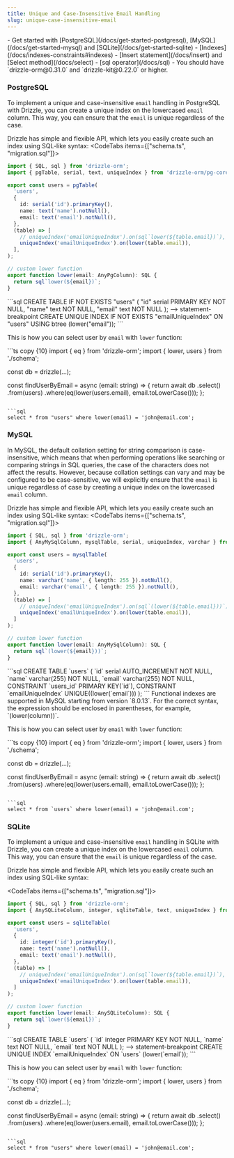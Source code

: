 ```yaml
---
title: Unique and Case-Insensitive Email Handling
slug: unique-case-insensitive-email
---
```



<Prerequisites>
- Get started with [PostgreSQL](/docs/get-started-postgresql), [MySQL](/docs/get-started-mysql) and [SQLite](/docs/get-started-sqlite)
- [Indexes](/docs/indexes-constraints#indexes)
- [Insert statement](/docs/insert) and [Select method](/docs/select)
- [sql operator](/docs/sql)
- You should have `drizzle-orm@0.31.0` and `drizzle-kit@0.22.0` or higher.
</Prerequisites>

### PostgreSQL

To implement a unique and case-insensitive `email` handling in PostgreSQL with Drizzle, you can create a unique index on the lowercased `email` column. This way, you can ensure that the `email` is unique regardless of the case.

Drizzle has simple and flexible API, which lets you easily create such an index using SQL-like syntax:
<CodeTabs items={["schema.ts", "migration.sql"]}>
  <CodeTab>
  ```ts copy {12,13}
  import { SQL, sql } from 'drizzle-orm';
  import { pgTable, serial, text, uniqueIndex } from 'drizzle-orm/pg-core';

  export const users = pgTable(
    'users',
    {
      id: serial('id').primaryKey(),
      name: text('name').notNull(),
      email: text('email').notNull(),
    },
    (table) => [
      // uniqueIndex('emailUniqueIndex').on(sql`lower(${table.email})`),
      uniqueIndex('emailUniqueIndex').on(lower(table.email)),
    ],
  );

  // custom lower function
  export function lower(email: AnyPgColumn): SQL {
    return sql`lower(${email})`;
  }
  ```
  </CodeTab>
  ```sql
  CREATE TABLE IF NOT EXISTS "users" (
	"id" serial PRIMARY KEY NOT NULL,
	"name" text NOT NULL,
	"email" text NOT NULL
  );
  --> statement-breakpoint
  CREATE UNIQUE INDEX IF NOT EXISTS "emailUniqueIndex" ON "users" USING btree (lower("email"));
  ```
</CodeTabs>

This is how you can select user by `email` with `lower` function:

<Section>
```ts copy {10}
import { eq } from 'drizzle-orm';
import { lower, users } from './schema';

const db = drizzle(...);

const findUserByEmail = async (email: string) => {
  return await db
    .select()
    .from(users)
    .where(eq(lower(users.email), email.toLowerCase()));
};
```

```sql
select * from "users" where lower(email) = 'john@email.com';
```
</Section>

### MySQL

In MySQL, the default collation setting for string comparison is case-insensitive, which means that when performing operations like searching or comparing strings in SQL queries, the case of the characters does not affect the results. However, because collation settings can vary and may be configured to be case-sensitive, we will explicitly ensure that the `email` is unique regardless of case by creating a unique index on the lowercased `email` column.

Drizzle has simple and flexible API, which lets you easily create such an index using SQL-like syntax:
<CodeTabs items={["schema.ts", "migration.sql"]}>
  <CodeTab>
  ```ts copy {12,13}
  import { SQL, sql } from 'drizzle-orm';
  import { AnyMySqlColumn, mysqlTable, serial, uniqueIndex, varchar } from 'drizzle-orm/mysql-core';

  export const users = mysqlTable(
    'users',
    {
      id: serial('id').primaryKey(),
      name: varchar('name', { length: 255 }).notNull(),
      email: varchar('email', { length: 255 }).notNull(),
    },
    (table) => [
      // uniqueIndex('emailUniqueIndex').on(sql`(lower(${table.email}))`),
      uniqueIndex('emailUniqueIndex').on(lower(table.email)),
    ]
  );

  // custom lower function
  export function lower(email: AnyMySqlColumn): SQL {
    return sql`(lower(${email}))`;
  }
  ```
  </CodeTab>
  ```sql
  CREATE TABLE `users` (
	  `id` serial AUTO_INCREMENT NOT NULL,
	  `name` varchar(255) NOT NULL,
	  `email` varchar(255) NOT NULL,
	  CONSTRAINT `users_id` PRIMARY KEY(`id`),
	  CONSTRAINT `emailUniqueIndex` UNIQUE((lower(`email`)))
  );
  ```
</CodeTabs>

<Callout type="warning">
Functional indexes are supported in MySQL starting from version `8.0.13`. For the correct syntax, the expression should be enclosed in parentheses, for example, `(lower(column))`.
</Callout>

This is how you can select user by `email` with `lower` function:

<Section>
```ts copy {10}
import { eq } from 'drizzle-orm';
import { lower, users } from './schema';

const db = drizzle(...);

const findUserByEmail = async (email: string) => {
  return await db
    .select()
    .from(users)
    .where(eq(lower(users.email), email.toLowerCase()));
};
```

```sql
select * from `users` where lower(email) = 'john@email.com';
```
</Section>

### SQLite

To implement a unique and case-insensitive `email` handling in SQLite with Drizzle, you can create a unique index on the lowercased `email` column. This way, you can ensure that the `email` is unique regardless of the case.

Drizzle has simple and flexible API, which lets you easily create such an index using SQL-like syntax:

<CodeTabs items={["schema.ts", "migration.sql"]}>
  <CodeTab>
  ```ts copy {12,13}
  import { SQL, sql } from 'drizzle-orm';
  import { AnySQLiteColumn, integer, sqliteTable, text, uniqueIndex } from 'drizzle-orm/sqlite-core';

  export const users = sqliteTable(
    'users',
    {
      id: integer('id').primaryKey(),
      name: text('name').notNull(),
      email: text('email').notNull(),
    },
    (table) => [
      // uniqueIndex('emailUniqueIndex').on(sql`lower(${table.email})`),
      uniqueIndex('emailUniqueIndex').on(lower(table.email)),
    ]
  );

  // custom lower function
  export function lower(email: AnySQLiteColumn): SQL {
    return sql`lower(${email})`;
  }
  ```
  </CodeTab>
  ```sql
  CREATE TABLE `users` (
	  `id` integer PRIMARY KEY NOT NULL,
	  `name` text NOT NULL,
	  `email` text NOT NULL
  );
  --> statement-breakpoint
  CREATE UNIQUE INDEX `emailUniqueIndex` ON `users` (lower(`email`));
  ```
</CodeTabs>

This is how you can select user by `email` with `lower` function:

<Section>
```ts copy {10}
import { eq } from 'drizzle-orm';
import { lower, users } from './schema';

const db = drizzle(...);

const findUserByEmail = async (email: string) => {
  return await db
    .select()
    .from(users)
    .where(eq(lower(users.email), email.toLowerCase()));
};
```

```sql
select * from "users" where lower(email) = 'john@email.com';
```
</Section>
